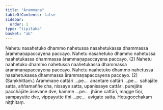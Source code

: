 ```yaml
---
title: "Ārammaṇa"
tableOfContents: false
sidebar:
  order: 1
type: "tipitaka"
basket: "ab"
---
```



<DynamicBreadcrumb />

<Division number="15">

<Paragraph number="40">
Nahetu nasahetuko dhammo nahetussa nasahetukassa dhammassa ārammaṇapaccayena paccayo. Nahetu nasahetuko dhammo nahetussa naahetukassa dhammassa ārammaṇapaccayena paccayo. (2)
</Paragraph>

<Paragraph number="41">
Nahetu naahetuko dhammo nahetussa naahetukassa dhammassa ārammaṇapaccayena paccayo. Nahetu naahetuko dhammo nahetussa nasahetukassa dhammassa ārammaṇapaccayena paccayo. (2) (Saṃkhittaṃ.)
</Paragraph>

</Division>
<Division number="16">

<Paragraph number="42">
Ārammaṇe cattāri …pe…  anantare cattāri …pe…  sahajāte satta, aññamaññe cha, nissaye satta, upanissaye cattāri, purejāte pacchājāte āsevane dve, kamme …pe…  jhāne cattāri, magge tīṇi, sampayutte dve, vippayutte tīṇi …pe…  avigate satta.

</Paragraph>
</Division>

<Paragraph number="43" type="center">
Hetugocchakaṃ niṭṭhitaṃ.
</Paragraph>